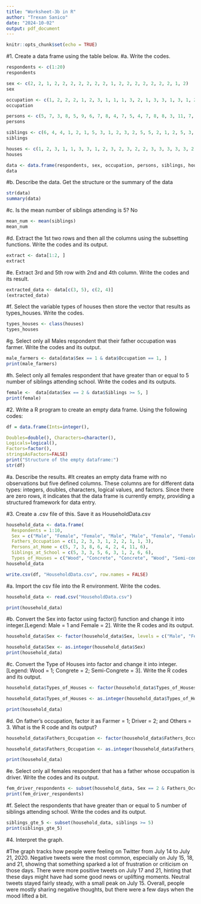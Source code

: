 ```yaml
---
title: "Worksheet-3b in R"
author: "Trexan Sanico"
date: "2024-10-02"
output: pdf_document
---
```


```r
knitr::opts_chunk$set(echo = TRUE)
```

#1. Create a data frame using the table below.
#a. Write the codes.
```r
respondents <- c(1:20)
respondents
```

```r
sex <- c(2, 2, 1, 2, 2, 2, 2, 2, 2, 2, 1, 2, 2, 2, 2, 2, 2, 2, 1, 2)
sex
```

```r
occupation <- c(1, 2, 2, 2, 1, 2, 3, 1, 1, 1, 3, 2, 1, 3, 3, 1, 3, 1, 2, 1)
occupation
```

```r
persons <- c(5, 7, 3, 8, 5, 9, 6, 7, 8, 4, 7, 5, 4, 7, 8, 8, 3, 11, 7, 6)
persons
```

```r
siblings <- c(6, 4, 4, 1, 2, 1, 5, 3, 1, 2, 3, 2, 5, 5, 2, 1, 2, 5, 3, 2)
siblings
```

```r
houses <- c(1, 2, 3, 1, 1, 3, 3, 1, 2, 3, 2, 3, 2, 2, 3, 3, 3, 3, 3, 2)
houses
```

```r
data <- data.frame(respondents, sex, occupation, persons, siblings, houses)
data
```
#b. Describe the data. Get the structure or the summary of the data
```r
str(data)
summary(data)
```
#c. Is the mean number of siblings attending is 5?
No
```r
mean_num <- mean(siblings)
mean_num
```
#d. Extract the 1st two rows and then all the columns using the subsetting functions. Write the codes and its output.

```r
extract <- data[1:2, ]
extract
```
#e. Extract 3rd and 5th row with 2nd and 4th column. Write the codes and its result.

```r
extracted_data <- data[c(3, 5), c(2, 4)]
(extracted_data)
```
#f. Select the variable types of houses then store the vector that results as types_houses. Write the codes.  
```r
types_houses <- class(houses)
types_houses
```
#g. Select only all Males respondent that their father occupation was farmer. Write the codes and its output.
 
```r
male_farmers <- data[data$Sex == 1 & data$Occupation == 1, ]
print(male_farmers)
```
#h. Select only all females respondent that have greater than or equal to 5 number of siblings attending school. Write the codes and its outputs.

```r
female <-  data[data$Sex == 2 & data$Siblings >= 5, ]
print(female)
```
#2. Write a R program to create an empty data frame. Using the following codes:
```r
df = data.frame(Ints=integer(),

Doubles=double(), Characters=character(),
Logicals=logical(),
Factors=factor(),
stringsAsFactors=FALSE)
print("Structure of the empty dataframe:")
str(df)
```
#a. Describe the results.
#It creates an empty data frame with no observations but five defined columns. These columns are for different data types: integers, doubles, characters, logical values, and factors. Since there are zero rows, it indicates that the data frame is currently empty, providing a structured framework for data entry.

#3. Create a .csv file of this. Save it as HouseholdData.csv
```r
household_data <- data.frame(
  Respondents = 1:10,
  Sex = c("Male", "Female", "Female", "Male", "Male", "Female", "Female", "Male", "Female", "Male"),
  Fathers_Occupation = c(1, 2, 3, 3, 1, 2, 2, 1, 1, 3),
  Persons_at_Home = c(5, 7, 3, 8, 6, 4, 2, 4, 11, 6),
  Siblings_at_School = c(5, 3, 3, 5, 6, 3, 1, 2, 6, 6),
  Types_of_Houses = c("Wood", "Concrete", "Concrete", "Wood", "Semi-concrete", "Semi-concrete", "Wood", "Semi-concrete", "Semi-concrete", "Concrete"))
household_data

write.csv(df, "HouseholdData.csv", row.names = FALSE)
```
#a. Import the csv file into the R environment. Write the codes.
```r
household_data <- read.csv("HouseholdData.csv")

print(household_data)
```
#b. Convert the Sex into factor using factor() function and change it into integer.[Legend: Male = 1 and Female = 2]. Write the R codes and its output.
```r
household_data$Sex <- factor(household_data$Sex, levels = c("Male", "Female"), labels = c(1, 2))

household_data$Sex <- as.integer(household_data$Sex)
print(household_data)
```
#c. Convert the Type of Houses into factor and change it into integer. [Legend: Wood = 1; Congrete = 2; Semi-Congrete = 3]. Write the R codes and its output.
```r
household_data$Types_of_Houses <- factor(household_data$Types_of_Houses, levels = c("Wood", "Concrete", "Semi-concrete"), labels = c(1, 2, 3))

household_data$Types_of_Houses <- as.integer(household_data$Types_of_Houses)

print(household_data)
```
#d. On father’s occupation, factor it as Farmer = 1; Driver = 2; and Others = 3. What is the R code and its output?
```r
household_data$Fathers_Occupation <- factor(household_data$Fathers_Occupation, levels = c(1, 2, 3), labels = c("Farmer", "Driver", "Others"))

household_data$Fathers_Occupation <- as.integer(household_data$Fathers_Occupation)

print(household_data)

```
#e. Select only all females respondent that has a father whose occupation is driver. Write the codes and its output.
```r
fem_driver_respondents <- subset(household_data, Sex == 2 & Fathers_Occupation == 2)
print(fem_driver_respondents)
```
#f. Select the respondents that have greater than or equal to 5 number of siblings attending school. Write the codes and its output.
```r
siblings_gte_5 <- subset(household_data, siblings >= 5)
print(siblings_gte_5)
```
#4. Interpret the graph.

#The graph tracks how people were feeling on Twitter from July 14 to July 21, 2020. Negative tweets were the most common, especially on July 15, 18, and 21, showing that something sparked a lot of frustration or criticism on those days. There were more positive tweets on July 17 and 21, hinting that these days might have had some good news or uplifting moments. Neutral tweets stayed fairly steady, with a small peak on July 15. Overall, people were mostly sharing negative thoughts, but there were a few days when the mood lifted a bit.